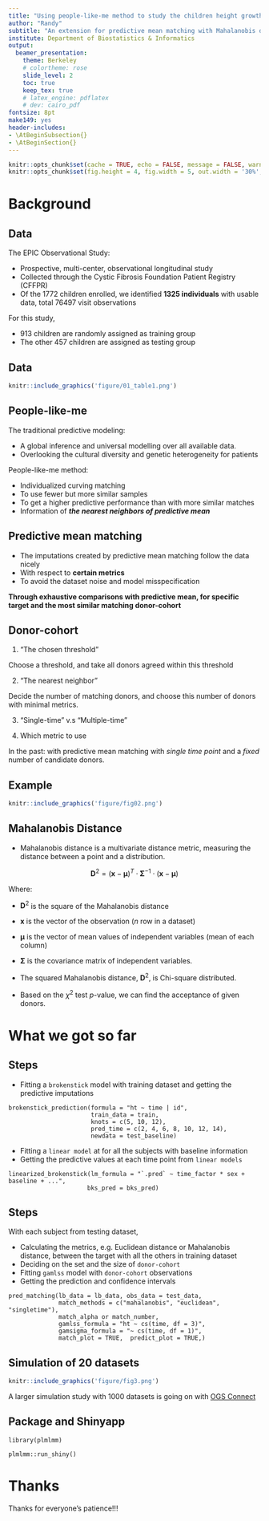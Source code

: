```yaml
---
title: "Using people-like-me method to study the children height growth with EPIC data"
author: "Randy"
subtitle: "An extension for predictive mean matching with Mahalanobis distrance"
institute: Department of Biostatistics & Informatics 
output:
  beamer_presentation:
    theme: Berkeley
    # colortheme: rose  
    slide_level: 2
    toc: true
    keep_tex: true
    # latex_engine: pdflatex
    # dev: cairo_pdf
fontsize: 8pt
make149: yes
header-includes:
- \AtBeginSubsection{}
- \AtBeginSection{}
---
```


```r
knitr::opts_chunk$set(cache = TRUE, echo = FALSE, message = FALSE, warning = FALSE)
knitr::opts_chunk$set(fig.height = 4, fig.width = 5, out.width = '30%', fig.align='center')
```

# Background 

## Data

The EPIC Observational Study:

- Prospective, multi-center, observational longitudinal study
- Collected through the Cystic Fibrosis Foundation Patient Registry (CFFPR)
- Of the 1772 children enrolled, we identified **1325 individuals** with usable data, total 76497 visit observations

For this study,

- 913 children are randomly assigned as training group
- The other 457 children are assigned as testing group

## Data

```r
knitr::include_graphics('figure/01_table1.png')
```


## People-like-me

The traditional predictive modeling: 

- A global inference and universal modelling over all available data. 
- Overlooking the cultural diversity and genetic heterogeneity for patients

People-like-me method:

- Individualized curving matching 
- To use fewer but more similar samples
- To get a higher predictive performance than with more similar matches
- Information of ***the nearest neighbors of predictive mean***

## Predictive mean matching

- The imputations created by predictive mean matching follow the data nicely
- With respect to **certain metrics**
- To avoid the dataset noise and model misspecification

**Through exhaustive comparisons with predictive mean, 
for specific target and the most similar matching donor-cohort**


## Donor-cohort

1.  "The chosen threshold" 

  Choose a threshold, and take all donors agreed within this threshold


2.  "The nearest neighbor" 

  Decide the number of matching donors, and choose this number of donors with minimal metrics. 
  
3.  "Single-time" v.s "Multiple-time"

4.  Which metric to use

In the past: with predictive mean matching with *single time point*  and a *fixed* number of candidate donors.

## Example 

```r
knitr::include_graphics('figure/fig02.png')
```


## Mahalanobis Distance

- Mahalanobis distance is a multivariate distance metric, measuring the distance between a point and a distribution.

$$
\pmb D^2 = (\pmb x - \pmb \mu)^T \cdot \pmb \Sigma^{-1} \cdot (\pmb x - \pmb \mu)
$$

Where:

  - $\pmb D^2$ is the square of the Mahalanobis distance
  - $\pmb x$ is the vector of the observation ($n$ row in a dataset)
  - $\pmb \mu$ is the vector of mean values of independent variables (mean of each column)
  - $\pmb \Sigma$ is the covariance matrix of independent variables.

- The squared Mahalanobis distance, $\pmb D^2$, is Chi-square distributed. 

- Based on the $\chi^2$ test $p$-value, we can find the acceptance of given donors.

# What we got so far

## Steps

- Fitting a `brokenstick` model with training dataset and getting the predictive imputations

```
brokenstick_prediction(formula = "ht ~ time | id",
                       train_data = train,
                       knots = c(5, 10, 12),
                       pred_time = c(2, 4, 6, 8, 10, 12, 14),
                       newdata = test_baseline)
```

- Fitting a `linear model` at for all the subjects with baseline information 
- Getting the predictive values at each time point from `linear models`

```
linearized_brokenstick(lm_formula = "`.pred` ~ time_factor * sex + baseline + ...",
                      bks_pred = bks_pred)
```

## Steps

With each subject from testing dataset,

- Calculating the metrics, e.g. Euclidean distance or Mahalanobis distance, between the target with all the others in training dataset
- Deciding on the set and the size of `donor-cohort`
- Fitting `gamlss` model with `donor-cohort` observations
- Getting the prediction and confidence intervals

```
pred_matching(lb_data = lb_data, obs_data = test_data,
              match_methods = c("mahalanobis", "euclidean", "singletime"),
              match_alpha or match_number,
              gamlss_formula = "ht ~ cs(time, df = 3)",  
              gamsigma_formula = "~ cs(time, df = 1)",
              match_plot = TRUE,  predict_plot = TRUE,)
```

## Simulation of 20 datasets


```r
knitr::include_graphics('figure/fig3.png')
```


A larger simulation study with 1000 datasets is going on with [OGS Connect](https://www.osgconnect.net/)

## Package and Shinyapp

```
library(plmlmm)

plmlmm::run_shiny()
```

# Thanks

Thanks for everyone's patience!!!
